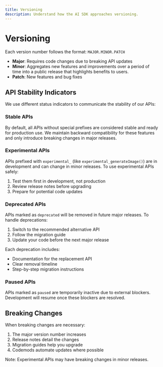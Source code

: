 ```yaml
---
title: Versioning
description: Understand how the AI SDK approaches versioning.
---
```


# Versioning

Each version number follows the format: `MAJOR.MINOR.PATCH`

- **Major**: Requires code changes due to breaking API updates
- **Minor**: Aggregates new features and improvements over a period of time into a public release that highlights benefits to users.
- **Patch**: New features and bug fixes

## API Stability Indicators

We use different status indicators to communicate the stability of our APIs:

### Stable APIs

By default, all APIs without special prefixes are considered stable and ready for production use. We maintain backward compatibility for these features and only introduce breaking changes in major releases.

### Experimental APIs

APIs prefixed with `experimental_` (like `experimental_generateImage()`) are in development and can change in minor releases. To use experimental APIs safely:

1. Test them first in development, not production
2. Review release notes before upgrading
3. Prepare for potential code updates

### Deprecated APIs

APIs marked as `deprecated` will be removed in future major releases. To handle deprecations:

1. Switch to the recommended alternative API
2. Follow the migration guide
3. Update your code before the next major release

Each deprecation includes:

- Documentation for the replacement API
- Clear removal timeline
- Step-by-step migration instructions

### Paused APIs

APIs marked as `paused` are temporarily inactive due to external blockers. Development will resume once these blockers are resolved.

## Breaking Changes

When breaking changes are necessary:

1. The major version number increases
2. Release notes detail the changes
3. Migration guides help you upgrade
4. Codemods automate updates where possible

Note: Experimental APIs may have breaking changes in minor releases.
